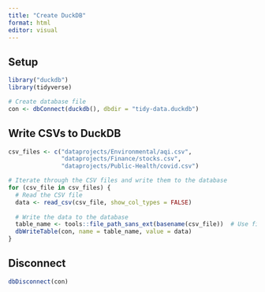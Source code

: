 ```yaml
---
title: "Create DuckDB"
format: html
editor: visual
---
```


## Setup

```r
library("duckdb")
library(tidyverse)

# Create database file
con <- dbConnect(duckdb(), dbdir = "tidy-data.duckdb")
```

## Write CSVs to DuckDB

```r
csv_files <- c("dataprojects/Environmental/aqi.csv",
               "dataprojects/Finance/stocks.csv",
               "dataprojects/Public-Health/covid.csv")

# Iterate through the CSV files and write them to the database
for (csv_file in csv_files) {
  # Read the CSV file
  data <- read_csv(csv_file, show_col_types = FALSE)
  
  # Write the data to the database
  table_name <- tools::file_path_sans_ext(basename(csv_file))  # Use file name as the table name
  dbWriteTable(con, name = table_name, value = data)
}
```

## Disconnect

```r
dbDisconnect(con)
```
